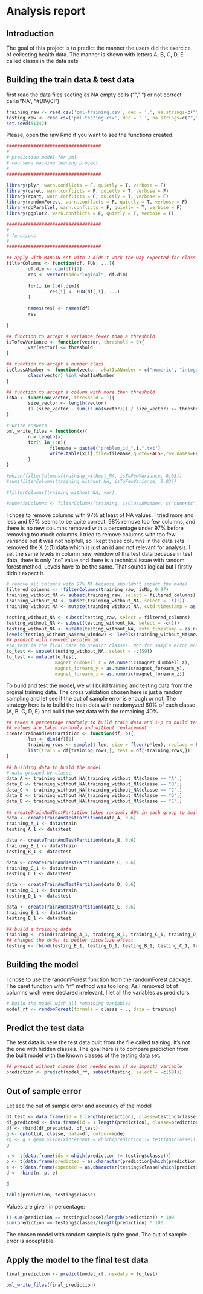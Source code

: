 Analysis report
========================================================

## Introduction

The goal of this project is to predict the manner the users did the exercice of collecting health data. The manner is shown with letters A, B, C, D, E called classe in the data sets

## Building the train data & test data

first read the data files seeting as NA empty cells (""," ") or not correct cells("NA", "#DIV/0!")
```r
training_raw <- read.csv('pml-training.csv', dec = '.', na.strings=c(""," ","NA", "#DIV/0!"))
testing_raw <- read.csv('pml-testing.csv', dec = '.', na.strings=c(""," ","NA"))
set.seed(51342)
```

Please, open the raw Rmd if you want to see the functions created.

```r
###################################
#
# prediction model for pml
# coursera machine leaning project
#
###################################

library(plyr, warn.conflicts = F, quietly = T, verbose = F)
library(caret, warn.conflicts = F, quietly = T, verbose = F)
library(rpart, warn.conflicts = F, quietly = T, verbose = F)
library(randomForest, warn.conflicts = F, quietly = T, verbose = F)
library(doParallel, warn.conflicts = F, quietly = T, verbose = F)
library(ggplot2, warn.conflicts = F, quietly = T, verbose = F)

###################################
#
# functions
#
###################################

## apply with MARGIN set with 2 didn't work the way expected for class method. I created another one
filterColumns <- function(df, FUN, ...){
        df.dim <- dim(df)[2]
        res <- vector(mode="logical", df.dim)
        
        for(i in 1:df.dim){
                res[i] <- FUN(df[,i], ...)
        }
        
        names(res) <- names(df)
        res
                     
}

## function to accept a variance fewer than a threshold
isToFewVariance <- function(vector, threshold = 0){
        var(vector) <= threshold
}

## function to accept a number class
isClassANumber <- function(vector, whatIsANumber = c("numeric", "integer")){
        class(vector) %in% whatIsANumber        
}

## function to accept a column with more than threshold
isNa <- function(vector, threshold = 1){
        size_vector <- length(vector)
        (1-(size_vector - sum(is.na(vector))) / size_vector) >= threshold
}

# write answers
pml_write_files = function(x){
        n = length(x)
        for(i in 1:n){
                filename = paste0("problem_id_",i,".txt")
                write.table(x[i],file=filename,quote=FALSE,row.names=FALSE,col.names=FALSE)
        }
}

#which(filterColumns(training_without_NA, isToFewVariance, 0.03))
#sum(filterColumns(training_without_NA, isToFewVariance, 0.03))

#filterColumns(training_without_NA, var)

#numericColumns <- filterColumns(training, isClassANumber, c("numeric", "integer"))
```

I chose to remove columns with 97% at least of NA values. I tried more and less and 97% seems to be quite correct. 98% remove too few columns, and there is no new columns removed with a percentage under 97% before removing too much columns. I tried to remove columns with too few variance but it was not helpfull, so I kept these columns in the data sets. I removed the X (c(1))data which is just an id and not relevant for analysis. I set the same levels in column new_window of the test data because in test data, there is only "no" value and there is a technical issue with random forest method. Levels have to be the same. That sounds logical but I firstly didn't expect it.
```r
# remove all columns with 97% NA because shouldn't impact the model
filtered_columns <- !filterColumns(training_raw, isNa, 0.97)
training_without_NA <- subset(training_raw, select = filtered_columns)
training_without_NA <- subset(training_without_NA, select = -c(1))
training_without_NA <- mutate(training_without_NA, cvtd_timestamp = as.numeric(as.POSIXlt(as.character(cvtd_timestamp)), format = "%d/%m/%Y %H:%M"))

testing_without_NA <- subset(testing_raw, select = filtered_columns)
testing_without_NA <- subset(testing_without_NA, select = -c(1))
testing_without_NA <- mutate(testing_without_NA, cvtd_timestamp = as.numeric(as.POSIXlt(as.character(cvtd_timestamp)), format = "%d/%m/%Y %H:%M"))
levels(testing_without_NA$new_window) <- levels(training_without_NA$new_window)
## predict with removed problem_id
#to_test is the final data to predict classes. Not for sample error analysis because classe is not known
to_test <- subset(testing_without_NA, select = -c(59))
to_test <- mutate(to_test, 
                  magnet_dumbbell_z = as.numeric(magnet_dumbbell_z),
                  magnet_forearm_y = as.numeric(magnet_forearm_y),
                  magnet_forearm_z = as.numeric(magnet_forearm_z))

```

To build and test the model, we will build training and testing data from the orginal training data.
The cross validation chosen here is just a random sampling and let see if the out of sample error is enough or not. 
The strategy here is to build the train data with randomyzed 60% of each classe (A, B, C, D, E) and build the test data with the remaining 40%.

```r
## takes a percentage randomly to build train data and 1-p to build test data
## values are taken randomly and without replacement
createTrainAndTestPartition <- function(df, p){
        len <- dim(df)[1]
        training_rows <- sample(1:len, size = floor(p*len), replace = FALSE)        
        list(train = df[training_rows,], test = df[-training_rows,])
}
                             
## building data to build the model
# data grouped by classe
data_A <- training_without_NA[training_without_NA$classe == "A",]
data_B <- training_without_NA[training_without_NA$classe == "B",]
data_C <- training_without_NA[training_without_NA$classe == "C",]
data_D <- training_without_NA[training_without_NA$classe == "D",]
data_E <- training_without_NA[training_without_NA$classe == "E",]
        
## createTrainAndTestPartition takes randomly 60% in each group to build train data, remaining 40% are test data
data <- createTrainAndTestPartition(data_A, 0.6) 
training_A_1 <- data$train
testing_A_1 <- data$test

data <- createTrainAndTestPartition(data_B, 0.6) 
training_B_1 <- data$train
testing_B_1 <- data$test

data <- createTrainAndTestPartition(data_C, 0.6) 
training_C_1 <- data$train
testing_C_1 <- data$test

data <- createTrainAndTestPartition(data_D, 0.6) 
training_D_1 <- data$train
testing_D_1 <- data$test

data <- createTrainAndTestPartition(data_E, 0.6) 
training_E_1 <- data$train
testing_E_1 <- data$test

## build a training data
training <- rbind(training_A_1, training_B_1, training_C_1, training_D_1, training_E_1)
## changed the order to better visualize effect
testing <- rbind(testing_E_1, testing_D_1, testing_B_1, testing_C_1, testing_A_1)
```

## Building the model

I chose to use the randomForest function from the randomForest package. The caret function with "rf" method was too long. As I removed lot of columns wich were declared irrelevant, I let all the variables as predictors

```r
# build the model with all remaining variables
model_rf <- randomForest(formula = classe ~ ., data = training)

```


## Predict the test data

The test data is here the test data built from the file called training. It's not the one with hidden classes. The goal here is to compare prediction from the built model with the known classes of the testing data set.
```r
## predict without classe (not needed even if no impact) variable
prediction <- predict(model_rf, subset(testing, select = -c(59)))
```

## Out of sample error

Let see the out of sample error and accuracy of the model

```r
df_test <- data.frame(id = 1:length(prediction), classe=testing$classe, mode = "EXPECTED")
df_predicted <- data.frame(id = 1:length(prediction), classe=prediction, mode = "PREDICTED")
df <- rbind(df_predicted, df_test)
g <- qplot(id, classe, data=df, colour=mode)
#g <- g + geom_vline(xintercept = which(prediction != testing$classe))
g
```

```r
n <- t(data.frame(ids = which(prediction != testing$classe)))
p <- t(data.frame(predicted = as.character(prediction[which(prediction != testing$classe)])))
e <- t(data.frame(expected = as.character(testing$classe[which(prediction != testing$classe)])))
d <- rbind(n, p, e)

d
```

```r
table(prediction, testing$classe)
```

Values are given in percentage:

```r
(1-sum(prediction == testing$classe)/length(prediction)) * 100
sum(prediction == testing$classe)/length(prediction) * 100
```

The chosen model with random sample is quite good. The out of sample error is acceptable.

## Apply the model to the final test data

```r
final_prediction <- predict(model_rf, newdata = to_test)

pml_write_files(final_prediction)
```
